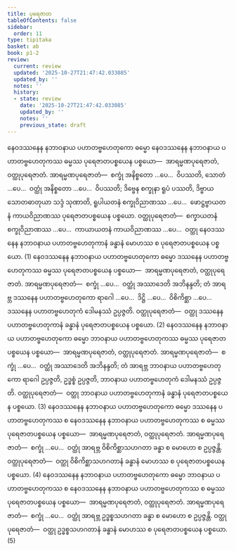 ```yaml
---
title: ပုရေဇာတ
tableOfContents: false
sidebar:
  order: 11
type: tipitaka
basket: ab
book: p1-2
review:
  current: review
  updated: '2025-10-27T21:47:42.033085'
  updated_by: ''
  notes: ''
  history:
  - state: review
    date: '2025-10-27T21:47:42.033085'
    updated_by: ''
    notes: ''
    previous_state: draft
---
```



<ReviewStatus review={frontmatter.review} showDetails={true} />

<HypothesisAnnotation frontmatter={frontmatter} />

<DynamicBreadcrumb />

<Division number="93" book="p1-2" e="ch" v="37" p="225">

<Paragraph number="1336" book="p1-2">
နေဝဒဿနေန နဘာဝနာယ ပဟာတဗ္ဗဟေတုကော ဓမ္မော နေဝဒဿနေန နဘာဝနာယ ပဟာတဗ္ဗဟေတုကဿ ဓမ္မဿ ပုရေဇာတပစ္စယေန ပစ္စယော—  အာရမ္မဏပုရေဇာတံ, ဝတ္ထုပုရေဇာတံ. <Emphasis>အာရမ္မဏပုရေဇာတံ</Emphasis>—  စက္ခုံ အနိစ္စတော …ပေ…  ဝိပဿတိ, သောတံ …ပေ…  ဝတ္ထုံ အနိစ္စတော …ပေ…  ဝိပဿတိ; ဒိဗ္ဗေန စက္ခုနာ ရူပံ ပဿတိ, ဒိဗ္ဗာယ သောတဓာတုယာ သဒ္ဒံ သုဏာတိ, ရူပါယတနံ စက္ခုဝိညာဏဿ …ပေ…  ဖောဋ္ဌဗ္ဗာယတနံ ကာယဝိညာဏဿ ပုရေဇာတပစ္စယေန ပစ္စယော. <Emphasis>ဝတ္ထုပုရေဇာတံ</Emphasis>—  စက္ခာယတနံ စက္ခုဝိညာဏဿ …ပေ…  ကာယာယတနံ ကာယဝိညာဏဿ …ပေ…  ဝတ္ထု နေဝဒဿနေန နဘာဝနာယ ပဟာတဗ္ဗဟေတုကာနံ ခန္ဓာနံ မောဟဿ စ ပုရေဇာတပစ္စယေန ပစ္စယော. (1)
</Paragraph>

<Paragraph number="1337" book="p1-2">
နေဝဒဿနေန နဘာဝနာယ ပဟာတဗ္ဗဟေတုကော ဓမ္မော ဒဿနေန ပဟာတဗ္ဗဟေတုကဿ ဓမ္မဿ ပုရေဇာတပစ္စယေန ပစ္စယော—  အာရမ္မဏပုရေဇာတံ, ဝတ္ထုပုရေဇာတံ. <Emphasis>အာရမ္မဏပုရေဇာတံ</Emphasis>—  စက္ခုံ …ပေ…  ဝတ္ထုံ အဿာဒေတိ အဘိနန္ဒတိ; တံ အာရဗ္ဘ ဒဿနေန ပဟာတဗ္ဗဟေတုကော ရာဂေါ …ပေ…  ဒိဋ္ဌိ …ပေ…  ဝိစိကိစ္ဆာ …ပေ…  ဒဿနေန ပဟာတဗ္ဗဟေတုကံ ဒေါမနဿံ ဥပ္ပဇ္ဇတိ. <Emphasis>ဝတ္ထုပုရေဇာတံ</Emphasis>—  ဝတ္ထု ဒဿနေန ပဟာတဗ္ဗဟေတုကာနံ ခန္ဓာနံ ပုရေဇာတပစ္စယေန ပစ္စယော. (2)
</Paragraph>

<Paragraph number="1338" book="p1-2">
နေဝဒဿနေန နဘာဝနာယ ပဟာတဗ္ဗဟေတုကော ဓမ္မော ဘာဝနာယ ပဟာတဗ္ဗဟေတုကဿ ဓမ္မဿ ပုရေဇာတပစ္စယေန ပစ္စယော—  အာရမ္မဏပုရေဇာတံ, ဝတ္ထုပုရေဇာတံ. <Emphasis>အာရမ္မဏပုရေဇာတံ</Emphasis>—  စက္ခုံ …ပေ…  ဝတ္ထုံ အဿာဒေတိ အဘိနန္ဒတိ; တံ အာရဗ္ဘ ဘာဝနာယ ပဟာတဗ္ဗဟေတုကော ရာဂေါ ဥပ္ပဇ္ဇတိ, ဥဒ္ဓစ္စံ ဥပ္ပဇ္ဇတိ, ဘာဝနာယ ပဟာတဗ္ဗဟေတုကံ ဒေါမနဿံ ဥပ္ပဇ္ဇတိ. <Emphasis>ဝတ္ထုပုရေဇာတံ</Emphasis>—  ဝတ္ထု ဘာဝနာယ ပဟာတဗ္ဗဟေတုကာနံ ခန္ဓာနံ ပုရေဇာတပစ္စယေန ပစ္စယော. (3)
</Paragraph>

<Paragraph number="1339" book="p1-2">
နေဝဒဿနေန နဘာဝနာယ ပဟာတဗ္ဗဟေတုကော ဓမ္မော ဒဿနေန ပဟာတဗ္ဗဟေတုကဿ စ နေဝဒဿနေန နဘာဝနာယ ပဟာတဗ္ဗဟေတုကဿ စ ဓမ္မဿ ပုရေဇာတပစ္စယေန ပစ္စယော—  အာရမ္မဏပုရေဇာတံ, ဝတ္ထုပုရေဇာတံ. <Emphasis>အာရမ္မဏပုရေဇာတံ</Emphasis>—  စက္ခုံ …ပေ…  ဝတ္ထုံ အာရဗ္ဘ ဝိစိကိစ္ဆာသဟဂတာ ခန္ဓာ စ မောဟော စ ဥပ္ပဇ္ဇန္တိ. <Emphasis>ဝတ္ထုပုရေဇာတံ</Emphasis>—  ဝတ္ထု ဝိစိကိစ္ဆာသဟဂတာနံ ခန္ဓာနံ မောဟဿ စ ပုရေဇာတပစ္စယေန ပစ္စယော. (4)
</Paragraph>

<Paragraph number="1340" book="p1-2">
နေဝဒဿနေန နဘာဝနာယ ပဟာတဗ္ဗဟေတုကော ဓမ္မော ဘာဝနာယ ပဟာတဗ္ဗဟေတုကဿ စ နေဝဒဿနေန နဘာဝနာယ ပဟာတဗ္ဗဟေတုကဿ စ ဓမ္မဿ ပုရေဇာတပစ္စယေန ပစ္စယော—  အာရမ္မဏပုရေဇာတံ, ဝတ္ထုပုရေဇာတံ. <Emphasis>အာရမ္မဏပုရေဇာတံ</Emphasis>—  စက္ခုံ …ပေ…  ဝတ္ထုံ အာရဗ္ဘ ဥဒ္ဓစ္စသဟဂတာ ခန္ဓာ စ မောဟော စ ဥပ္ပဇ္ဇန္တိ. <Emphasis>ဝတ္ထုပုရေဇာတံ</Emphasis>—  ဝတ္ထု ဥဒ္ဓစ္စသဟဂတာနံ ခန္ဓာနံ မောဟဿ စ ပုရေဇာတပစ္စယေန ပစ္စယော. (5)
</Paragraph>
</Division>
